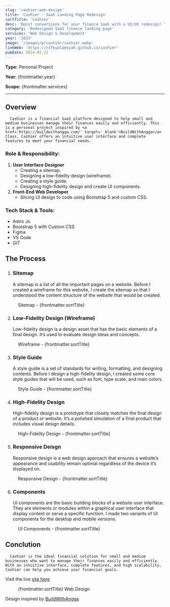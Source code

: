 ```yaml
---
slug: 'cashier-web-design'
title: 'Cashier - SaaS Landing Page Redesign'
sortTitle: 'Cashier'
desc: 'Boost conversions for your finance SaaS with a UI/UX redesign! This case study explores optimizing a cashier landing page for a seamless checkout experience.'
category: 'Redesigned SaaS finance landing page'
services: 'Web Design & Development'
year: '2023'
image: '/images/p/cashier/cashier.webp'
linkWeb: 'https://rifkyalamsyah.github.io/cashier'
pubDate: 2024-01-21
---
```


**Type:** Personal Project

**Year:** {frontmatter.year}

**Scope:** {frontmatter.services}

---


## Overview
      Cashier is a financial SaaS platform designed to help small and medium businesses manage their finances easily and efficiently. This is a personal project inspired by <a href='https://buildwithangga.com/' target='_blank'>BuildWithAngga</a> Class, Cashier offers an intuitive user interface and complete features to meet your financial needs.

### Role & Responsibility:

1. **User Interface Designer**
   - Creating a sitemap.
   - Designing a low-fidelity design (wireframe).
   - Creating a style guide.
   - Designing high-fidelity design and create UI components.
2. **Front-End Web Developer**
   - Slicing UI design to code using Bootstrap 5 and custom CSS.

### Tech Stack & Tools:

- Astro Js
- Bootstrap 5 with Custom CSS
- Figma
- VS Code
- GIT

## The Process

1. ### Sitemap
      A sitemap is a list of all the important pages on a website. Before I created a wireframe for this website, I create the sitemap so that I understood the content structure of the website that would be created.

<figure>
<Picture src={sitemap} alt='sitemap cashier' formats={['avif', 'webp']} />
<figcaption class='text-center'>Sitemap - {frontmatter.sortTitle}</figcaption>
</figure>

2. ### Low-Fidelity Design (Wireframe)
      Low-fidelity design is a design asset that has the basic elements of a final design. It’s used to evaluate design ideas and concepts.
	
<figure>
<Picture src={wireframe} alt='wireframe cashier' formats={['avif', 'webp']} />
<figcaption class='text-center'>Wireframe - {frontmatter.sortTitle}</figcaption>
</figure>

3. ### Style Guide
      A style guide is a set of standards for writing, formatting, and designing contents. Before I design a high-fidelity design, I created some core style guides that will be used, such as font, type scale, and main colors.

<figure>
<Picture src={style} alt='style guide cashier' formats={['avif', 'webp']} />
<figcaption class='text-center'>Style Guide - {frontmatter.sortTitle}</figcaption>
</figure>

4. ### High-Fidelity Design
      High-fidelity design is a prototype that closely matches the final design of a product or website. It’s a polished simulation of a final product that includes visual design details.
	
<figure>
<Picture
  src={dLight}
  alt='high fidelity design cashier'
  formats={['avif', 'webp']}
/>
<figcaption class='text-center'>High-Fidelity Design - {frontmatter.sortTitle}</figcaption>
</figure>

5. ### Responsive Deisgn
      Responsive design is a web design approach that ensures a website’s appearance and usability remain optimal regardless of the device it’s displayed on.

<figure>
<Picture
  src={mLight}
  alt='responsive design cashier'
  formats={['avif', 'webp']}
/>
<figcaption class='text-center'>Responsive Design - {frontmatter.sortTitle}</figcaption>
</figure>	

6. ### Components
      UI components are the basic building blocks of a website user interface. They are elements or modules within a graphical user interface that display content or serve a specific function. I made two variants of UI components for the desktop and mobile versions.

<figure>
<Picture
  src={components}
  alt='ui components cashier'
  formats={['avif', 'webp']}
/>
<figcaption class='text-center'>UI Components - {frontmatter.sortTitle}</figcaption>
</figure>


## Conclution
      Cashier is the ideal financial solution for small and medium businesses who want to manage their finances easily and efficiently. With an intuitive interface, complete features, and high scalability, Cashier can help you achieve your financial goals.

Visit the live <a href='https://rifkyalamsyah.github.io/cashier' target='_blank'>site here</a>

<figure>
<Picture
  src={dLight}
  alt='high fidelity design cashier'
  formats={['avif', 'webp']}
/>
<figcaption class='text-center'>{frontmatter.sortTitle} Web Design</figcaption>
</figure>

Design inspired by <a href='https://buildwithangga.com/' target='_blank'>BuildWithAngga</a>
